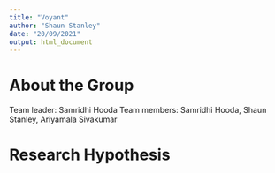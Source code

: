 ```yaml
---
title: "Voyant"
author: "Shaun Stanley"
date: "20/09/2021"
output: html_document
---
```


# About the Group

Team leader: Samridhi Hooda
Team members: Samridhi Hooda, Shaun Stanley, Ariyamala Sivakumar

# Research Hypothesis




